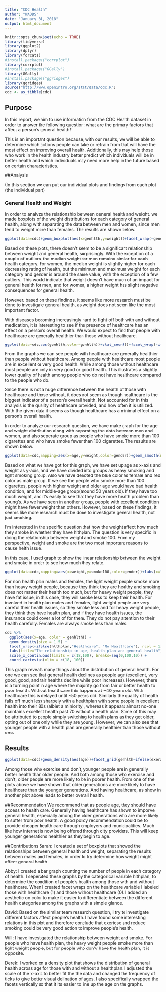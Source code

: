 ```yaml
---
title: "CDC Health"
author: "WADDS"
date: "January 31, 2018"
output: html_document
---
```


```r
knitr::opts_chunk$set(echo = TRUE)
library(tidyverse)
library(ggplot2) 
library(dplyr) 
library(forcats) 
#install.packages("corrplot")
library(corrplot) 
#install.packages("GGally")
library(GGally) 
#install.packages("ggridges")
library(ggridges)
source("http://www.openintro.org/stat/data/cdc.R")
cdc <- as_tibble(cdc)
```

## Purpose

In this report, we aim to use information from the CDC Health dataset in order to answer the following question: what are the primary factors that affect a person's general health?

This is an important question because, with our results, we will be able to determine which actions people can take or refrain from that will have the most effect on improving overall health. Additionally, this may help those who work in the health industry better predict which individuals will be in better health and which individuals may need more help in the future based on certain characteristics.

##Analysis

(In this section we can put our individual plots and findings from each plot (the individual part)

### General Health and Weight

In order to analyze the relationship between general health and weight, we made boxplots of the weight distributions for each category of general health, along with separating the data between men and women, since men tend to weight more than females. The results are shown below. 

```r
ggplot(data=cdc)+geom_boxplot(aes(x=genhlth,y=weight))+facet_wrap(~gender)
```

Based on these plots, there doesn't seem to be a significant relationship between weight and general health, surprisingly. With the exception of a couple of outliers, the median weight for men remains similar for each health category. For women, the median weight is slightly higher for each decreasing rating of health, but the minimum and maximum weight for each category and gender is around the same value, with the exception of a few outliers. This would indicate that weight doesn't have much of an impact for general health for men, and for women, a higher weight has slight negative consequences for general health.\par

However, based on these findings, it seems like more research must be done to investigate general health, as weight does not seem like the most important factor. 

With diseases becoming increasingly hard to fight off both with and without medication, it is interesting to see if the presence of healthcare has an effect on a person's overall health. We would expect to find that people with healthcare are generally healthier than those without healthcare.

```r
ggplot(data=cdc,aes(genhlth,color=genhlth))+stat_count()+facet_wrap(~ifelse(hlthplan,"Healthcare", "No Healthcare"))+labs(x="General Health",y="Total number of people")

```

From the graphs we can see people with healthcare are generally healthier than people without healthcare. Among people with healthcare most people are in excellent or very good health. While among those without healthcare most people are only in very good or good health. This illustrates a slightly lower quality of health among people who do not have healthcare compared to the people who do. 

Since there is not a huge difference between the health of those with healthcare and those without, it does not seem as though healthcare is the biggest indicator of a person's overall health. Not accounted for in this analysis is the quality of healthcare provided, and how often it is utilized. With the given data it seems as though healthcare has a minimal effect on a person's overall health.

In order to analyze our research question, we have make graph for the age and weight distribution along with separating the data between men and women, and also seperate group as people who have smoke more than 100 cigarettes and who have smoke fewer than 100 cigarettes. The results are shown below.

```r
ggplot(data=cdc,mapping=aes(x=age,y=weight,color=gender))+geom_smooth(method="loess",se=FALSE)+facet_grid(smoke100~genhlth)+ggtitle("Relationship between weight and age by smoke plan")
```

Based on what we have got for this graph, we have set up age as x-axis and weight as y-axis, and we have divided into groups as heavy smoking and light smoking group. Also we have denoted the blue color as female and red color as male group. If we see the people who smoke more than 100 cigarettes, people with higher weight and older age would have bad health condition, and for middle-age group(around 50 years old). If they have too much weight, and it's easily to see that they have more health problem than young's. As we have seen in another group, people with excellent condition might have fewer weight than others. However, based on these findings, it seems like more research must be done to investigate general health, not just smoking.

I'm interested in the specific question that how the weight affect how much they smoke in whether they have hlthplan. The question is very specific in doing the relationship between weight and smoke 100. From my perspective, weight and smoke are the two most important reasons to cause helth issue.

In this case, I used graph to show the linear relationship between the weight and smoke in order to see how much they relate.

```r
ggplot(data=cdc,mapping=aes(x=weight,y=smoke100,color=gender))+labs(x="weight",y="smoke100",title="The relationship in weight,smoke and whether they have hlthplan analyzing by gender")+geom_smooth(method="gam")+facet_grid(~hlthplan)
```

For non health plan males and females, the light weight people smoke more than heavy weight people, because they think they are healthy and smoking does not matter their health too much, but for heavy weight people, they have fat issue, in this case, they will smoke less to keep their health. For involved in health plan males and females, light weight people are very careful their health issues, so they smoke less and for heavy weight people, they think they have health plan, and if they have health issues, the insurance could cover a lot of for them. They do not pay attention to their health carefully. Females are always smoke less than males.

```r
cdc %>%
  ggplot(aes(x=age, color = genhlth)) +
  geom_density(size = 1.5) +
  facet_wrap(~ifelse(hlthplan,"Healthcare", "No Healthcare"), ncol = 1) +
  labs(title="The relationship in age, health plan and general health") +
  scale_x_continuous(limits = c(18,100), breaks=seq(0,100,10)) +
  coord_cartesian(xlim = c(18, 100))
```

This graph reveals many things about the distribution of general health. For one we can see that general health declines as people age (excellent, very good, good, and fair healths decline while poor increases). However, there is a turning point in age where the majority go from fair or better health to poor health. Without healthcare this happens at ~40 years old. With healthcare this is delayed until ~50 years old. Similarly the quality of health falls off much less sharpely with a healthplan with some people in excellent health into their 80s (albiet a miniority), whereas it appears almost no-one maintains excellent health past 70 without a health plan. Some of this may be attributed to people simply switching to health plans as they get older, opting out of one only while they are young. However, we can also see that younger people with a health plan are generally healthier than those without one.

## Results

```r
ggplot(data=cdc)+geom_density(aes(age))+facet_grid(genhlth~ifelse(exerany, "Exercise", "Don't Exercise"))
```

Among those who exercise and don't, younger people are in generally better health than older people. And both among those who exercise and don't, older people are more likely to be in poorer health. From one of the plots above we have shown that older generations are more likely to have healthcare than the younger generations. And having healthcare, as show in another plot above leads to better overall health.


##Recommendation 
We recommend that as people age, they should have access to health care. Generally having healthcare has shown to imporve general health, especially among the older generations who are more likely to suffer from poor health. A good policy recommendation could be to provide cheaper health care through employers and municipalities. Much like how internet is now being offered through city providers. This will keep younger generations healthier as they begin to age.

##Contributions
Sarah: I created a set of boxplots that showed the relationships between general health and weight, separating the results between males and females, in order to try determine how weight might affect general health. 

Abby: I created a bar graph counting the number of people in each category of health. I seperated these graphs by the categorical variable hlthplan, to determine the condition of people's health among those with and without healthcare. When I created facet wraps on the healthcare variable I labeled those with healthcare (1) and those without healthcare (0). I added an aesthetic on color to make it easier to differentiate between the different health categories among the graphs with a simple glance. 

David: Based on the similar team research question, I try to investigate different factors affect people's health. I have found some interesting relations in this plot and therefore conclude that exericse and reduce smoking could be very good action to improve people's health.

Will: I have investigated the relationship between weight and smoke. For people who have health plan, the heavy weight people smoke more than light weight people, but for people who don'v have the health plan, it is opposite.

Derek: I worked on a density plot that shows the distribution of general health across age for those with and without a healthplan. I adjusted the scale of the x-axis to better fit the the data and changed the frequency of ticks to give better visual delination of ages. I also specifically wrapped the facets vertically so that it its easier to line up the age on the graphs.
